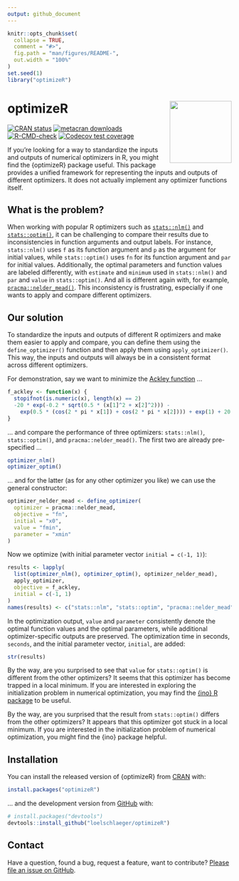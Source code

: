 ```yaml
---
output: github_document
---
```


<!-- README.md is generated from README.Rmd. Please edit that file -->

```r
knitr::opts_chunk$set(
  collapse = TRUE,
  comment = "#>",
  fig.path = "man/figures/README-",
  out.width = "100%"
)
set.seed(1)
library("optimizeR")
```

# optimizeR <img src="man/figures/logo.png" align="right" height="139" />

<!-- badges: start -->
[![CRAN status](https://www.r-pkg.org/badges/version/optimizeR)](https://CRAN.R-project.org/package=optimizeR)
[![metacran downloads](https://cranlogs.r-pkg.org/badges/last-month/optimizeR)](https://cran.r-project.org/package=optimizeR)
[![R-CMD-check](https://github.com/loelschlaeger/optimizeR/workflows/R-CMD-check/badge.svg)](https://github.com/loelschlaeger/optimizeR/actions)
[![Codecov test coverage](https://codecov.io/gh/loelschlaeger/optimizeR/branch/master/graph/badge.svg)](https://app.codecov.io/gh/loelschlaeger/optimizeR?branch=master)
<!-- badges: end -->

If you're looking for a way to standardize the inputs and outputs of numerical optimizers in R, you might find the {optimizeR} package useful. This package provides a unified framework for representing the inputs and outputs of different optimizers. It does not actually implement any optimizer functions itself.

## What is the problem? 

When working with popular R optimizers such as [`stats::nlm()`](https://stat.ethz.ch/R-manual/R-devel/library/stats/html/nlm.html) and [`stats::optim()`](https://stat.ethz.ch/R-manual/R-devel/library/stats/html/optim.html), it can be challenging to compare their results due to inconsistencies in function arguments and output labels. For instance, `stats::nlm()` uses `f` as its function argument and `p` as the argument for initial values, while `stats::optim()` uses `fn` for its function argument and `par` for initial values. Additionally, the optimal parameters and function values are labeled differently, with `estimate` and `minimum` used in `stats::nlm()` and `par` and `value` in `stats::optim()`. And all is different again with, for example, [`pracma::nelder_mead()`](https://CRAN.R-project.org/package=pracma). This inconsistency is frustrating, especially if one wants to apply and compare different optimizers.

## Our solution

To standardize the inputs and outputs of different R optimizers and make them easier to apply and compare, you can define them using the `define_optimizer()` function and then apply them using `apply_optimizer()`. This way, the inputs and outputs will always be in a consistent format across different optimizers.

For demonstration, say we want to minimize the [Ackley function](https://en.wikipedia.org/wiki/Ackley_function) ...

```r
f_ackley <- function(x) {
  stopifnot(is.numeric(x), length(x) == 2)
  -20 * exp(-0.2 * sqrt(0.5 * (x[1]^2 + x[2]^2))) -
    exp(0.5 * (cos(2 * pi * x[1]) + cos(2 * pi * x[2]))) + exp(1) + 20
}
```

... and compare the performance of three optimizers: `stats::nlm()`, `stats::optim()`, and `pracma::nelder_mead()`. The first two are already pre-specified ...

```r
optimizer_nlm()
optimizer_optim()
```

... and for the latter (as for any other optimizer you like) we can use the general constructor:

```r
optimizer_nelder_mead <- define_optimizer(
  optimizer = pracma::nelder_mead,
  objective = "fn",
  initial = "x0",
  value = "fmin",
  parameter = "xmin"
)
```

Now we optimize (with initial parameter vector `initial = c(-1, 1)`):

```r
results <- lapply(
  list(optimizer_nlm(), optimizer_optim(), optimizer_nelder_mead),
  apply_optimizer, 
  objective = f_ackley, 
  initial = c(-1, 1)
)
names(results) <- c("stats::nlm", "stats::optim", "pracma::nelder_mead")
```

In the optimization output, `value` and `parameter` consistently denote the optimal function values and the optimal parameters, while additional optimizer-specific outputs are preserved. The optimization time in seconds, `seconds`, and the initial parameter vector, `initial`, are added:

```r
str(results)
```

By the way, are you surprised to see that `value` for `stats::optim()` is different from the other optimizers? It seems that this optimizer has become trapped in a local minimum. If you are interested in exploring the initialization problem in numerical optimization, you may find the [{ino} R package](https://github.com/loelschlaeger/ino) to be useful.

By the way, are you surprised that the result from `stats::optim()` differs from the other optimizers? It appears that this optimizer got stuck in a local minimum. If you are interested in the initialization problem of numerical optimization, you might find the {ino} package helpful.

## Installation

You can install the released version of {optimizeR} from [CRAN](https://CRAN.R-project.org) with:

```r
install.packages("optimizeR")
```

... and the development version from [GitHub](https://github.com/) with:

```r
# install.packages("devtools")
devtools::install_github("loelschlaeger/optimizeR")
```

## Contact

Have a question, found a bug, request a feature, want to contribute? [Please file an issue on GitHub](https://github.com/loelschlaeger/optimizeR/issues/new/choose).

